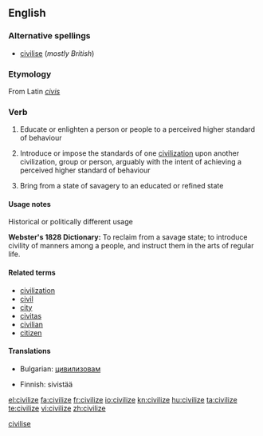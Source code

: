 <!--subst: of [[Template:sync]]-->
<!--If you edit this entry, please also edit [[civilise]] to ensure these two entries remain synchronized.-->[[Category:Synchronized entries|civilise]]
{{also|civilise}}
==English==

===Alternative spellings===
* [[civilise]] (''mostly British'')

===Etymology===
From Latin ''[[civis]]''

===Verb===
{{en-verb|civilizes|civilizing|civilized}}

# {{US}} Educate or enlighten a person or people to a perceived higher standard of behaviour
# {{US}} Introduce or impose the standards of one [[civilization]] upon another civilization, group or person, arguably with the intent of achieving a perceived higher standard of behaviour
# {{US}} Bring from a state of savagery to an educated or refined state

====Usage notes====
;Historical or politically different usage
'''Webster's 1828 Dictionary:'''  To reclaim from a savage state; to introduce civility of manners among a people, and instruct them in the arts of regular life.

====Related terms====
* [[civilization]]
* [[civil]]
* [[city]]
* [[civitas]]
* [[civilian]]
* [[citizen]]

====Translations====
{{trans-top|}}
* Bulgarian: [[цивилизовам]]
{{trans-mid}}
* Finnish: sivistää
{{trans-bottom}}

[[el:civilize]]
[[fa:civilize]]
[[fr:civilize]]
[[io:civilize]]
[[kn:civilize]]
[[hu:civilize]]
[[ta:civilize]]
[[te:civilize]]
[[vi:civilize]]
[[zh:civilize]]